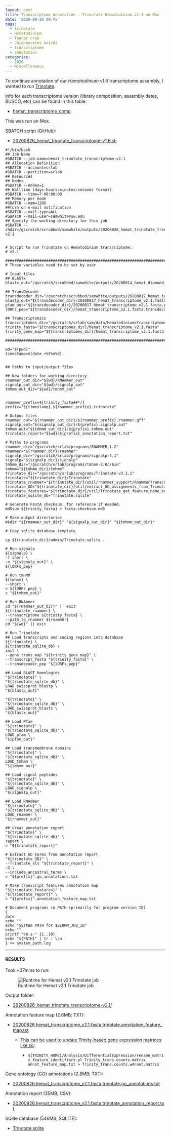 ```yaml
---
layout: post
title: Transcriptome Annotation - Trinotate Hematodinium v2.1 on Mox
date: '2020-08-26 09:45'
tags:
  - trinotate
  - Hematodinium
  - Tanner crab
  - Chionoecetes bairdi
  - transcriptome
  - annotation
categories:
  - 2020
  - Miscellaneous
---
```

To continue annotation of our _Hematodinium_ v1.6 transcriptome assembly, I wanted to run [Trinotate](https://github.com/Trinotate/Trinotate.github.io/wiki).

Info for each transcriptome version (library composition, assembly dates, BUSCO, etc) can be found in this table:

- [hemat_transcriptome_comp](https://docs.google.com/spreadsheets/d/1A81cFdFw5Mlks5DWMmq0-8eVqyTXqmoCsHNWs95N_p4/edit?usp=sharing)

This was run on Mox.

SBATCH script (GitHub):

- [20200826_hemat_trinotate_transcriptome-v1.6.sh](https://github.com/RobertsLab/sams-notebook/blob/master/sbatch_scripts/20200826_hemat_trinotate_transcriptome-v1.6.sh)

```shell
#!/bin/bash
## Job Name
#SBATCH --job-name=hemat_trinotate_transcriptome-v2.1
## Allocation Definition
#SBATCH --account=srlab
#SBATCH --partition=srlab
## Resources
## Nodes
#SBATCH --nodes=1
## Walltime (days-hours:minutes:seconds format)
#SBATCH --time=7-00:00:00
## Memory per node
#SBATCH --mem=120G
##turn on e-mail notification
#SBATCH --mail-type=ALL
#SBATCH --mail-user=samwhite@uw.edu
## Specify the working directory for this job
#SBATCH --chdir=/gscratch/scrubbed/samwhite/outputs/20200826_hemat_trinotate_transcriptome-v2.1


# Script to run Trinotate on Hematodinium transcriptome:
# v2.1

###################################################################################
# These variables need to be set by user

# Input files
## BLASTx
blastx_out="/gscratch/scrubbed/samwhite/outputs/20200814_hemat_diamond_blastx_v1.6_v1.7_v2.1_v3.1/hemat_transcriptome_v2.1.fasta.blastx.outfmt6"

## TransDecoder
transdecoder_dir="/gscratch/scrubbed/samwhite/outputs/20200817_hemat_transdecoder_transcriptomes_v1.6_v1.7_v2.1_v.3.1/20200817_hemat_transcriptome_v2.1.fasta.transdecoder"
blastp_out="${transdecoder_dir}/20200817_hemat_transcriptome_v2.1.fasta.blastp_out/20200817_hemat_transcriptome_v2.1.fasta.blastp.outfmt6"
pfam_out="${transdecoder_dir}/20200817_hemat_transcriptome_v2.1.fasta.pfam_out/20200817_hemat_transcriptome_v2.1.fasta.pfam.domtblout"
lORFs_pep="${transdecoder_dir}/hemat_transcriptome_v2.1.fasta.transdecoder_dir/longest_orfs.pep"

## Transcriptomics
transcriptomes_dir="/gscratch/srlab/sam/data/Hematodinium/transcriptomes"
trinity_fasta="${transcriptomes_dir}/hemat_transcriptome_v2.1.fasta"
trinity_gene_map="${transcriptomes_dir}/hemat_transcriptome_v2.1.fasta.gene_trans_map"

###################################################################################

wd="$(pwd)"
timestamp=$(date +%Y%m%d)


## Paths to input/output files

## New folders for working directory
rnammer_out_dir="${wd}/RNAmmer_out"
signalp_out_dir="${wd}/signalp_out"
tmhmm_out_dir="${wd}/tmhmm_out"


rnammer_prefix=${trinity_fasta##*/}
prefix="${timestamp}.${rnammer_prefix}.trinotate"

# Output files
rnammer_out="${rnammer_out_dir}/${rnammer_prefix}.rnammer.gff"
signalp_out="${signalp_out_dir}/${prefix}.signalp.out"
tmhmm_out="${tmhmm_out_dir}/${prefix}.tmhmm.out"
trinotate_report="${wd}/${prefix}_annotation_report.txt"

# Paths to programs
rnammer_dir="/gscratch/srlab/programs/RNAMMER-1.2"
rnammer="${rnammer_dir}/rnammer"
signalp_dir="/gscratch/srlab/programs/signalp-4.1"
signalp="${signalp_dir}/signalp"
tmhmm_dir="/gscratch/srlab/programs/tmhmm-2.0c/bin"
tmhmm="${tmhmm_dir}/tmhmm"
trinotate_dir="/gscratch/srlab/programs/Trinotate-v3.1.1"
trinotate="${trinotate_dir}/Trinotate"
trinotate_rnammer="${trinotate_dir}/util/rnammer_support/RnammerTranscriptome.pl"
trinotate_GO="${trinotate_dir}/util/extract_GO_assignments_from_Trinotate_xls.pl"
trinotate_features="${trinotate_dir}/util/Trinotate_get_feature_name_encoding_attributes.pl"
trinotate_sqlite_db="Trinotate.sqlite"

# Generate FastA checksum, for reference if needed.
md5sum ${trinity_fasta} > fasta.checksum.md5

# Make output directories
mkdir "${rnammer_out_dir}" "${signalp_out_dir}" "${tmhmm_out_dir}"

# Copy sqlite database template

cp ${trinotate_dir}/admin/Trinotate.sqlite .

# Run signalp
${signalp} \
-f short \
-n "${signalp_out}" \
${lORFs_pep}

# Run tmHMM
${tmhmm} \
--short \
< ${lORFs_pep} \
> "${tmhmm_out}"

# Run RNAmmer
cd "${rnammer_out_dir}" || exit
${trinotate_rnammer} \
--transcriptome ${trinity_fasta} \
--path_to_rnammer ${rnammer}
cd "${wd}" || exit

# Run Trinotate
## Load transcripts and coding regions into database
${trinotate} \
${trinotate_sqlite_db} \
init \
--gene_trans_map "${trinity_gene_map}" \
--transcript_fasta "${trinity_fasta}" \
--transdecoder_pep "${lORFs_pep}"

## Load BLAST homologies
"${trinotate}" \
"${trinotate_sqlite_db}" \
LOAD_swissprot_blastp \
"${blastp_out}"

"${trinotate}" \
"${trinotate_sqlite_db}" \
LOAD_swissprot_blastx \
"${blastx_out}"

## Load Pfam
"${trinotate}" \
"${trinotate_sqlite_db}" \
LOAD_pfam \
"${pfam_out}"

## Load transmembrane domains
"${trinotate}" \
"${trinotate_sqlite_db}" \
LOAD_tmhmm \
"${tmhmm_out}"

## Load signal peptides
"${trinotate}" \
"${trinotate_sqlite_db}" \
LOAD_signalp \
"${signalp_out}"

## Load RNAmmer
"${trinotate}" \
"${trinotate_sqlite_db}" \
LOAD_rnammer \
"${rnammer_out}"

## Creat annotation report
"${trinotate}" \
"${trinotate_sqlite_db}" \
report \
> "${trinotate_report}"

# Extract GO terms from annotation report
"${trinotate_GO}" \
--Trinotate_xls "${trinotate_report}" \
-G \
--include_ancestral_terms \
> "${prefix}".go_annotations.txt

# Make transcript features annotation map
"${trinotate_features}" \
"${trinotate_report}" \
> "${prefix}".annotation_feature_map.txt

# Document programs in PATH (primarily for program version ID)
{
date
echo ""
echo "System PATH for $SLURM_JOB_ID"
echo ""
printf "%0.s-" {1..10}
echo "${PATH}" | tr : \\n
} >> system_path.log
```

---

#### RESULTS

Took ~37mins to run:

![Runtime for Hemat v2.1 Trinotate job](https://github.com/RobertsLab/sams-notebook/blob/master/images/screencaps/20200826_hemat_trinotate_transcriptome-v2.1_runtime.png?raw=true)

Output folder:

- [20200826_hemat_trinotate_transcriptome-v2.1/](https://gannet.fish.washington.edu/Atumefaciens/20200826_hemat_trinotate_transcriptome-v2.1/)

Annotation feature map (2.6MB; TXT):

- [20200826.hemat_transcriptome_v2.1.fasta.trinotate.annotation_feature_map.txt](https://gannet.fish.washington.edu/Atumefaciens/20200826_hemat_trinotate_transcriptome-v2.1/20200826.hemat_transcriptome_v2.1.fasta.trinotate.annotation_feature_map.txt)

  - [This can be used to update Trinity-based gene expression matrices like so](https://github.com/trinityrnaseq/trinityrnaseq/wiki/Functional-Annotation-of-Transcripts):

    - ```${TRINITY_HOME}/Analysis/DifferentialExpression/rename_matrix_feature_identifiers.pl Trinity_trans.counts.matrix annot_feature_map.txt > Trinity_trans.counts.wAnnot.matrix```

Gene ontology (GO) annotations (2.8MB; TXT):

- [20200826.hemat_transcriptome_v2.1.fasta.trinotate.go_annotations.txt](https://gannet.fish.washington.edu/Atumefaciens/20200826_hemat_trinotate_transcriptome-v2.1/20200826.hemat_transcriptome_v2.1.fasta.trinotate.go_annotations.txt)

Annotation report (35MB; CSV):

- [20200826.hemat_transcriptome_v2.1.fasta.trinotate_annotation_report.txt](https://gannet.fish.washington.edu/Atumefaciens/20200826_hemat_trinotate_transcriptome-v2.1/20200826.hemat_transcriptome_v2.1.fasta.trinotate_annotation_report.txt)

SQlite database (546MB; SQLITE):

- [Trinotate.sqlite](https://gannet.fish.washington.edu/Atumefaciens/20200826_hemat_trinotate_transcriptome-v2.1/Trinotate.sqlite)
